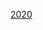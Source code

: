 <noinclude>
{{start U.S. Supreme Court composition|CJ=[[約翰·格洛佛·羅伯茨|羅伯茨]]}}
{{U.S. Supreme Court composition court lifespan|cj=[[約翰·格洛佛·羅伯茨]]|years=2005至今}}
</noinclude>{{U.S. Supreme Court composition row
|years=2020－至今
|大法官=
[[克拉倫斯·托馬斯|托馬斯]] &#124; [[史蒂芬·布雷耶|布雷耶]] &#124; [[塞繆爾·阿利托|阿利托]] &#124; [[索尼娅·索托马约尔|索托马约尔]] &#124; [[艾蕾娜·卡根|卡根]] &#124; [[尼尔·戈萨奇|戈萨奇]] &#124; [[布雷特·卡瓦諾|卡瓦諾]] &#124; [[艾米·康尼·巴雷特|巴雷特]]
}}<noinclude>
{{end U.S. Supreme Court composition}}
{{U.S. Supreme Court composition template navbox}}
[[Category:美国最高法院模板|2020]]
</noinclude>